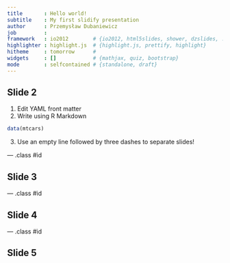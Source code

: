 ```yaml
---
title       : Hello world!
subtitle    : My first slidify presentation
author      : Przemysław Dubaniewicz
job         : 
framework   : io2012        # {io2012, html5slides, shower, dzslides, ...}
highlighter : highlight.js  # {highlight.js, prettify, highlight}
hitheme     : tomorrow      # 
widgets     : []            # {mathjax, quiz, bootstrap}
mode        : selfcontained # {standalone, draft}
---
```


## Slide 2

1. Edit YAML front matter
2. Write using R Markdown
```r
data(mtcars)
```
3. Use an empty line followed by three dashes to separate slides!

--- .class #id

## Slide 3

--- .class #id

## Slide 4

--- .class #id

## Slide 5






